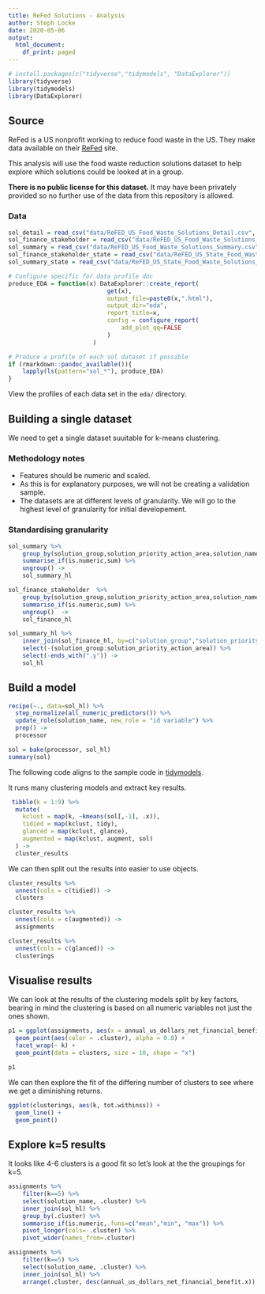 ```yaml
---
title: ReFed Solutions - Analysis
author: Steph Locke
date: 2020-05-06
output:
  html_document:
    df_print: paged
---
```


```r
# install.packages(c("tidyverse","tidymodels", "DataExplorer"))
library(tidyverse)
library(tidymodels)
library(DataExplorer)
```

## Source
ReFed is a US nonprofit working to reduce food waste in the US. They make data available on their [ReFed](https://refed.org/) site.

This analysis will use the food waste reduction solutions dataset to help explore which solutions could be looked at in a group.

**There is no public license for this dataset.** It may have been privately provided so no further use of the data from this repository is allowed.

### Data 

```r
sol_detail = read_csv("data/ReFED_US_Food_Waste_Solutions_Detail.csv", skip=3)
sol_finance_stakeholder = read_csv("data/ReFED_US_Food_Waste_Solutions_Financial_Summary_by_Stakeholder.csv", skip=3)
sol_summary = read_csv("data/ReFED_US_Food_Waste_Solutions_Summary.csv", skip=3)
sol_finance_stakeholder_state = read_csv("data/ReFED_US_State_Food_Waste_Solutions_Financial_Summary_by_Stakeholder.csv", skip=3)
sol_summary_state = read_csv("data/ReFED_US_State_Food_Waste_Solutions_Summary.csv", skip=3)
```

```r
# Configure specific for data profile doc
produce_EDA = function(x) DataExplorer::create_report(
                            get(x), 
                            output_file=paste0(x,".html"), 
                            output_dir="eda",
                            report_title=x,
                            config = configure_report(
                                add_plot_qq=FALSE
                            )
                        )

# Produce a profile of each sol dataset if possible
if (rmarkdown::pandoc_available()){
    lapply(ls(pattern="sol_*"), produce_EDA)
}
```

View the profiles of each data set in the `eda/` directory.

## Building a single dataset
We need to get a single dataset suuitable for k-means clustering. 

### Methodology notes
- Features should be numeric and scaled.
- As this is for explanatory purposes, we will not be creating a validation sample.
- The datasets are at different levels of granularity. We will go to the highest level of granularity for initial developement.

### Standardising granularity
```r
sol_summary %>%
    group_by(solution_group,solution_priority_action_area,solution_name) %>%
    summarise_if(is.numeric,sum) %>%
    ungroup() ->
    sol_summary_hl

sol_finance_stakeholder  %>%
    group_by(solution_group,solution_priority_action_area,solution_name) %>%
    summarise_if(is.numeric,sum) %>%
    ungroup()  ->
    sol_finance_hl
```

```r
sol_summary_hl %>%
    inner_join(sol_finance_hl, by=c("solution_group","solution_priority_action_area","solution_name")) %>%
    select(-(solution_group:solution_priority_action_area)) %>%
    select(-ends_with(".y")) ->
    sol_hl
```

## Build a model

```r
recipe(~., data=sol_hl) %>%
  step_normalize(all_numeric_predictors()) %>%
  update_role(solution_name, new_role = "id variable") %>%
  prep() ->
  processor

sol = bake(processor, sol_hl)
summary(sol)
```

The following code aligns to the sample code in [tidymodels](https://www.tidymodels.org/learn/statistics/k-means/). 

It runs many clustering models and extract key results.

```r
 tibble(k = 1:9) %>%
  mutate(
    kclust = map(k, ~kmeans(sol[,-1], .x)),
    tidied = map(kclust, tidy),
    glanced = map(kclust, glance),
    augmented = map(kclust, augment, sol)
  ) ->
  cluster_results
```

We can then split out the results into easier to use objects.
```r
cluster_results %>%
  unnest(cols = c(tidied)) ->
  clusters

cluster_results %>% 
  unnest(cols = c(augmented)) ->
  assignments

cluster_results %>%
  unnest(cols = c(glanced)) ->
  clusterings
```

## Visualise results
We can look at the results of the clustering models split by key factors, bearing in mind the clustering is based on all numeric variables not just the ones shown.
```r
p1 = ggplot(assignments, aes(x = annual_us_dollars_net_financial_benefit.x, y = annual_meal_equivalents_diverted)) +
  geom_point(aes(color = .cluster), alpha = 0.8) + 
  facet_wrap(~ k) +
  geom_point(data = clusters, size = 10, shape = "x")

p1
```

We can then explore the fit of the differing number of clusters to see where we get a diminishing returns.
```r
ggplot(clusterings, aes(k, tot.withinss)) +
  geom_line() +
  geom_point()
```

## Explore k=5 results
It looks like 4-6 clusters is a good fit so let's look at the the groupings for k=5.

```r
assignments %>%
    filter(k==5) %>%
    select(solution_name, .cluster) %>%
    inner_join(sol_hl) %>%
    group_by(.cluster) %>%
    summarise_if(is.numeric,.funs=c("mean","min", "max")) %>%
    pivot_longer(cols=-.cluster) %>%
    pivot_wider(names_from=.cluster)
```

```r
assignments %>%
    filter(k==5) %>%
    select(solution_name, .cluster) %>%
    inner_join(sol_hl) %>%
    arrange(.cluster, desc(annual_us_dollars_net_financial_benefit.x))
```

